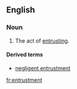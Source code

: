 ==English==
===Noun===
{{en-noun}}
# The act of [[entrusting]].

====Derived terms====
*[[negligent entrustment]]

[[fr:entrustment]]